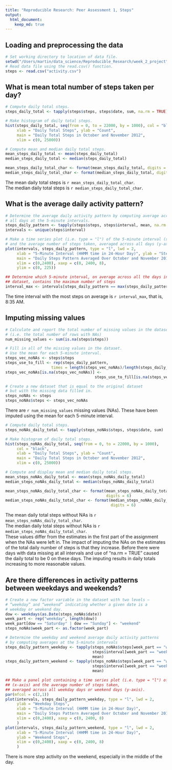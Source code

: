 ```yaml
---
title: "Reproducible Research: Peer Assessment 1, Steps"
output: 
  html_document:
    keep_md: true
---
```


## Loading and preprocessing the data
```r
# Set working directory to location of data file.
setwd("/Users/martin/data_science/Reproducible_Research/week_2_project")
# Read data file using the read.csv() function.
steps <- read.csv("activity.csv")
```

## What is mean total number of steps taken per day?
```r
# Compute daily total steps.
steps_daily_total <- tapply(steps$steps, steps$date, sum, na.rm = TRUE)
```
```r
# Make histogram of daily total steps.
hist(steps_daily_total, seq(from = 0, to = 22000, by = 1000), col = "black", 
     xlab = "Daily Total Steps", ylab = "Count", 
     main = "Daily Total Steps in October and November 2012",
     xlim = c(0, 25000))
```

```r
# Compute mean and median daily total steps.
mean_steps_daily_total <- mean(steps_daily_total)
median_steps_daily_total <- median(steps_daily_total)
```
```r
mean_steps_daily_total_char <- format(mean_steps_daily_total, digits = 5)
median_steps_daily_total_char <- format(median_steps_daily_total, digits = 6)
```
The mean daily total steps is `r mean_steps_daily_total_char`.  
The median daily total steps is `r median_steps_daily_total_char`.

## What is the average daily activity pattern?
```r
# Determine the average daily activity pattern by computing average across 
# all days at the 5-minute intervals.
steps_daily_pattern <- tapply(steps$steps, steps$interval, mean, na.rm = TRUE)
intervals <- unique(steps$interval)
```

```r
# Make a time series plot (i.e. type = "l") of the 5-minute interval (x-axis) 
# and the average number of steps taken, averaged across all days (y-axis)
plot(intervals, steps_daily_pattern, type = "l", lwd = 2,
     xlab = "5-Minute Interval (HHMM time in 24-Hour Day)", ylab = "Steps",
     main = "Daily Steps Pattern Averaged Over October and November 2012",
     xlim = c(0,2400), xaxp = c(0, 2400, 8),
     ylim = c(0, 225))
```

```r
## Determine which 5-minute interval, on average across all the days in the 
## dataset, contains the maximum number of steps
interval_max <- intervals[steps_daily_pattern == max(steps_daily_pattern)]
```
The time interval with the most steps on average is `r interval_max`, that is, 
8:35 AM.

## Imputing missing values
```r
# Calculate and report the total number of missing values in the dataset 
# (i.e. the total number of rows with NAs)
num_missing_values <- sum(is.na(steps$steps))

# Fill in all of the missing values in the dataset.
# Use the mean for each 5-minute interval.
steps_vec_noNAs <- steps$steps
steps_use_to_fill <- rep(steps_daily_pattern,
                    times = length(steps_vec_noNAs)/length(steps_daily_pattern))
steps_vec_noNAs[is.na(steps_vec_noNAs)] <- 
                                       steps_use_to_fill[is.na(steps_vec_noNAs)]

# Create a new dataset that is equal to the original dataset 
# but with the missing data filled in.
steps_noNAs <- steps
steps_noNAs$steps <- steps_vec_noNAs
```
There are `r num_missing_values` missing values (NAs). These have been imputed 
using the mean for each 5-minute interval.

```r
# Compute daily total steps.
steps_noNAs_daily_total <- tapply(steps_noNAs$steps, steps$date, sum)
```

```r
# Make histogram of daily total steps.
hist(steps_noNAs_daily_total, seq(from = 0, to = 22000, by = 1000), 
     col = "black", 
     xlab = "Daily Total Steps", ylab = "Count", 
     main = "Daily Total Steps in October and November 2012",
     xlim = c(0, 25000))
```

```r
# Compute and display mean and median daily total steps.
mean_steps_noNAs_daily_total <- mean(steps_noNAs_daily_total)
median_steps_noNAs_daily_total <- median(steps_noNAs_daily_total)
```
```r
mean_steps_noNAs_daily_total_char <- format(mean_steps_noNAs_daily_total, 
                                            digits = 6)
median_steps_noNAs_daily_total_char <- format(median_steps_noNAs_daily_total, 
                                              digits = 6)
```
The mean daily total steps without NAs is `r mean_steps_noNAs_daily_total_char`.  
The median daily total steps without NAs is 
`r median_steps_noNAs_daily_total_char`.  
These values differ from the estimates in the first part of the assignment when 
the NAs were left in. The impact of imputing the NAs on the estimates of the 
total daily number of steps is that they increase. Before there were days with
data missing at all intervals and use of "na.rm = TRUE" caused the daily total
to be 0 on these days. The imputing results in daily totals increasing to more
reasonable values.

## Are there differences in activity patterns between weekdays and weekends?
```r
# Create a new factor variable in the dataset with two levels – 
# “weekday” and “weekend” indicating whether a given date is a 
# weekday or weekend day.
dow <- weekdays(as.Date(steps_noNAs$date))
week_part <- rep("weekday", length(dow))
week_part[dow == "Saturday" | dow == "Sunday"] <- "weekend"
steps_noNAs$week_part <- as.factor(week_part)

# Determine the weekday and weekend average daily activity patterns
# by computing averages at the 5-minute intervals
steps_daily_pattern_weekday <- tapply(steps_noNAs$steps[week_part == "weekday"], 
                                      steps$interval[week_part == "weekday"], 
                                      mean)
steps_daily_pattern_weekend <- tapply(steps_noNAs$steps[week_part == "weekend"], 
                                      steps$interval[week_part == "weekend"], 
                                      mean)
```

```r
## Make a panel plot containing a time series plot (i.e. type = "l") of the 5-minute interval
## (x-axis) and the average number of steps taken, 
## averaged across all weekday days or weekend days (y-axis).
par(mfcol = c(2,1))
plot(intervals, steps_daily_pattern_weekday, type = "l", lwd = 2,
     ylab = "Weekday Steps",
     xlab = "5-Minute Interval (HHMM time in 24-Hour Day)",
     main = "Daily Steps Pattern Averaged Over October and November 2012",
     xlim = c(0,2400), xaxp = c(0, 2400, 8)
     )
plot(intervals, steps_daily_pattern_weekend, type = "l", lwd = 2,
     xlab = "5-Minute Interval (HHMM time in 24-Hour Day)", 
     ylab = "Weekend Steps",
     xlim = c(0,2400), xaxp = c(0, 2400, 8)
     )
```
  
There is more step activity on the weekend, especially in the middle of the day.
